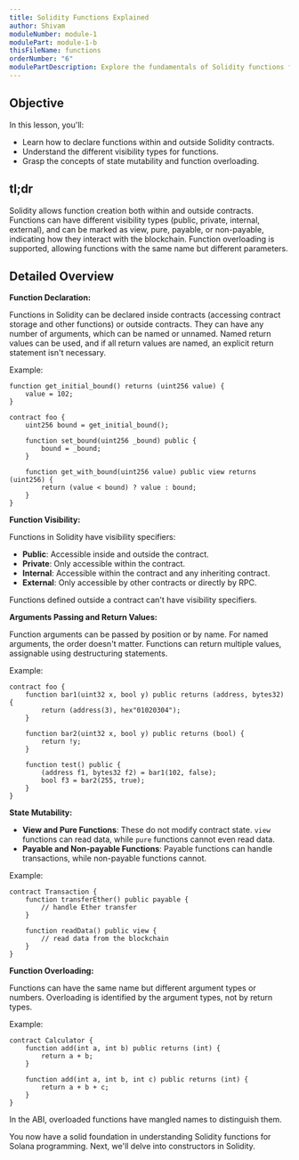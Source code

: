 ```yaml
---
title: Solidity Functions Explained
author: Shivam
moduleNumber: module-1
modulePart: module-1-b
thisFileName: functions
orderNumber: "6"
modulePartDescription: Explore the fundamentals of Solidity functions for Solana program development, covering declarations, visibility, state mutability, and overloading.
---
```


## Objective

In this lesson, you'll:

- Learn how to declare functions within and outside Solidity contracts.
- Understand the different visibility types for functions.
- Grasp the concepts of state mutability and function overloading.

## tl;dr

Solidity allows function creation both within and outside contracts. Functions can have different visibility types (public, private, internal, external), and can be marked as view, pure, payable, or non-payable, indicating how they interact with the blockchain. Function overloading is supported, allowing functions with the same name but different parameters.

## Detailed Overview

**Function Declaration:**

Functions in Solidity can be declared inside contracts (accessing contract storage and other functions) or outside contracts. They can have any number of arguments, which can be named or unnamed. Named return values can be used, and if all return values are named, an explicit return statement isn't necessary.

Example:

```Solidity
function get_initial_bound() returns (uint256 value) {
    value = 102;
}

contract foo {
    uint256 bound = get_initial_bound();

    function set_bound(uint256 _bound) public {
        bound = _bound;
    }

    function get_with_bound(uint256 value) public view returns (uint256) {
        return (value < bound) ? value : bound;
    }
}
```

**Function Visibility:**

Functions in Solidity have visibility specifiers:

- **Public**: Accessible inside and outside the contract.
- **Private**: Only accessible within the contract.
- **Internal**: Accessible within the contract and any inheriting contract.
- **External**: Only accessible by other contracts or directly by RPC.

Functions defined outside a contract can't have visibility specifiers.

**Arguments Passing and Return Values:**

Function arguments can be passed by position or by name. For named arguments, the order doesn't matter. Functions can return multiple values, assignable using destructuring statements.

Example:

```Solidity
contract foo {
    function bar1(uint32 x, bool y) public returns (address, bytes32) {
        return (address(3), hex"01020304");
    }

    function bar2(uint32 x, bool y) public returns (bool) {
        return !y;
    }

    function test() public {
        (address f1, bytes32 f2) = bar1(102, false);
        bool f3 = bar2(255, true);
    }
}
```

**State Mutability:**

- **View and Pure Functions**: These do not modify contract state. `view` functions can read data, while `pure` functions cannot even read data.
- **Payable and Non-payable Functions**: Payable functions can handle transactions, while non-payable functions cannot.

Example:

```Solidity
contract Transaction {
    function transferEther() public payable {
        // handle Ether transfer
    }

    function readData() public view {
        // read data from the blockchain
    }
}
```

**Function Overloading:**

Functions can have the same name but different argument types or numbers. Overloading is identified by the argument types, not by return types.

Example:

```Solidity
contract Calculator {
    function add(int a, int b) public returns (int) {
        return a + b;
    }

    function add(int a, int b, int c) public returns (int) {
        return a + b + c;
    }
}
```

In the ABI, overloaded functions have mangled names to distinguish them. 

You now have a solid foundation in understanding Solidity functions for Solana programming. Next, we'll delve into constructors in Solidity.